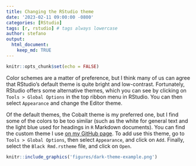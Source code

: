 ```yaml
---
title: Changing the RStudio theme
date: '2023-02-11 09:00:00 -0800'
categories: [RStudio]
tags: [r, rstudio] # tags always lowercase
author: stefano
output:
  html_document:
    keep_md: TRUE
---
```


```r
knitr::opts_chunk$set(echo = FALSE)
```

Color schemes are a matter of preference, but I think many of us can agree that RStudio's default theme is quite bright and low-contrast. Fortunately, RStudio offers some alternative themes, which you can see by clicking on `Tools > Global Options` in the top ribbon menu in RStudio. You can then select `Appearance` and change the Editor theme.

Of the default themes, the Cobalt theme is my preferred one, but I find some of the colors to be too similar (such as the white for general text and the light blue used for headings in `R` Markdown documents). You can find the custom theme I use [on my GitHub page](https://github.com/StefanoMezzini/misc/blob/main/Black%20Rmd.rstheme). To add use this theme, go to `Tools > Global Options`, then select `Appearance`, and click on `Add`. Finally, select the `Black Rmd.rstheme` file, and click on `Open`.

```r
knitr::include_graphics('figures/dark-theme-example.png')
```
